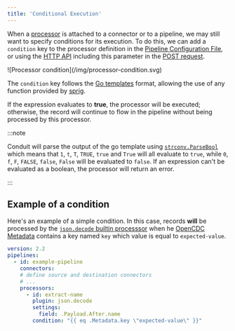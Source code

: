 ```yaml
---
title: 'Conditional Execution'
---
```


When a [processor](/docs/using/connectors/getting-started) is attached to a connector or to a pipeline, we may still
want to specify conditions for its execution. To do this, we can add a `condition`
key to the processor definition in the [Pipeline Configuration File](/docs/using/processors/getting-started#using-a-pipeline-configuration-file), or using
the [HTTP API](/docs/using/processors/getting-started#using-the-http-api) including this parameter in the [POST request](/api#post-/v1/processors).

<div style={{textAlign: 'center'}}>
  ![Processor condition](/img/processor-condition.svg)
</div>

The `condition` key follows the [Go templates](https://pkg.go.dev/text/template) format, allowing the use of
any function provided by [sprig](https://masterminds.github.io/sprig/).

If the expression evaluates to **true**, the processor will be executed; otherwise,
the record will continue to flow in the pipeline without being processed by this
processor.

:::note

Conduit will parse the output of the go template using
[`strconv.ParseBool`](https://pkg.go.dev/strconv#ParseBool) which means that `1`,
`t`, `T`, `TRUE`, `true` and `True` will all evaluate to `true`, while `0`, `f`,
`F`, `FALSE`, `false`, `False` will be evaluated to `false`. If an expression can't
be evaluated as a boolean, the processor will return an error.

:::

## Example of a condition

Here's an example of a simple condition. In this case, records **will** be processed
by the [`json.decode` builtin processsor](/docs/using/processors/builtin/json.decode) when
he [OpenCDC Metadata](/docs/using/opencdc-record#fields) contains a key named
`key` which value is equal to `expected-value`.

```yaml
version: 2.2
pipelines:
  - id: example-pipeline
    connectors:
    # define source and destination connectors
    # ...
    processors:
      - id: extract-name
        plugin: json.decode
        settings:
          field: .Payload.After.name
        condition: "{{ eq .Metadata.key \"expected-value\" }}"
```
